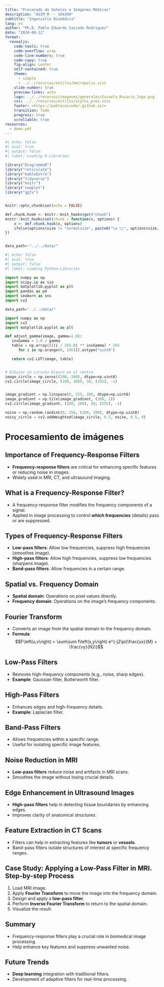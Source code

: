 ```yaml
---
title: "Procesado de Señales e Imágenes Médicas"
description: "ASIM_M -- 104399"
subtitle: "Ingeniería Biomédica"
lang: es
author: "Ph.D. Pablo Eduardo Caicedo Rodríguez"
date: "2024-08-12"
format:
  revealjs: 
    code-tools: true
    code-overflow: wrap
    code-line-numbers: true
    code-copy: true
    fig-align: center
    self-contained: true
    theme: 
      - simple
      - ../../recursos/estilos/metropolis.scss
    slide-number: true
    preview-links: auto
    logo: ../../recursos/imagenes/generales/Escuela_Rosario_logo.png
    css: ../../recursos/estilos/styles_pres.scss
    footer: <https://pablocaicedor.github.io/>
    transition: fade
    progress: true
    scrollable: true
resources:
  - demo.pdf
---
```


```r
#| echo: false
#| eval: true
#| output: false
#| label: Loading R-Libraries

library("DiagrammeR")
library("reticulate")
library("kableExtra")
library("tidyverse")
library("knitr")
library("cowplot")
library("ggfx")


knitr::opts_chunk$set(echo = FALSE)

def.chunk.hook <- knitr::knit_hooks$get("chunk")
knitr::knit_hooks$set(chunk = function(x, options) {
    x <- def.chunk.hook(x, options)
    ifelse(options$size != "normalsize", paste0("\n \\", options$size, "\n\n", x, "\n\n \\normalsize"), x)
})


data_path<-"../../data/"

```

```python
#| echo: false
#| eval: true
#| output: false
#| label: Loading Python-Libraries

import numpy as np
import scipy.io as sio
import matplotlib.pyplot as plt
import pandas as pd
import seaborn as sns
import cv2

data_path="../../data/"

import numpy as np
import cv2
import matplotlib.pyplot as plt

def adjust_gamma(image, gamma=1.0):
   invGamma = 1.0 / gamma
   table = np.array([((i / 255.0) ** invGamma) * 255
      for i in np.arange(0, 256)]).astype("uint8")

   return cv2.LUT(image, table)


# Dibujar un círculo blanco en el centro
image_circle = np.zeros((200, 200), dtype=np.uint8)
cv2.circle(image_circle, (100, 100), 50, (255), -1)


image_gradient = np.linspace(0, 255, 200, dtype=np.uint8)
image_gradient = np.tile(image_gradient, (200, 1))
cv2.circle(image_gradient, (100, 100), 50, (255), -1)

noise = np.random.randint(0, 256, (200, 200), dtype=np.uint8)
noisy_circle = cv2.addWeighted(image_circle, 0.5, noise, 0.5, 0)

```

# Procesamiento de imágenes


## Importance of Frequency-Response Filters
- **Frequency-response filters** are critical for enhancing specific features or reducing noise in images.
- Widely used in MRI, CT, and ultrasound imaging.

## What is a Frequency-Response Filter?
- A frequency-response filter modifies the frequency components of a signal.
- Applied in image processing to control **which frequencies** (details) pass or are suppressed.

## Types of Frequency-Response Filters
- **Low-pass filters**: Allow low frequencies, suppress high frequencies (smoothes image).
- **High-pass filters**: Allow high frequencies, suppress low frequencies (sharpens image).
- **Band-pass filters**: Allow frequencies in a certain range.

## Spatial vs. Frequency Domain
- **Spatial domain**: Operations on pixel values directly.
- **Frequency domain**: Operations on the image's frequency components.

## Fourier Transform
- Converts an image from the spatial domain to the frequency domain.
- **Formula**: $$F\left(u,v\right) = \sum\sum f\left(x,y\right) e^{-j2\pi(\frac{ux}{M} + \frac{vy}{N})}$$


## Low-Pass Filters
- Removes high-frequency components (e.g., noise, sharp edges).
- **Example**: Gaussian filter, Butterworth filter.

## High-Pass Filters
- Enhances edges and high-frequency details.
- **Example**: Laplacian filter.

## Band-Pass Filters
- Allows frequencies within a specific range.
- Useful for isolating specific image features.


## Noise Reduction in MRI
- **Low-pass filters** reduce noise and artifacts in MRI scans.
- Smoothes the image without losing crucial details.

## Edge Enhancement in Ultrasound Images
- **High-pass filters** help in detecting tissue boundaries by enhancing edges.
- Improves clarity of anatomical structures.

## Feature Extraction in CT Scans
- Filters can help in extracting features like **tumors** or **vessels**.
- Band-pass filters isolate structures of interest at specific frequency ranges. 

## Case Study: Applying a Low-Pass Filter in MRI. Step-by-step Process
1. Load MRI image.
2. Apply **Fourier Transform** to move the image into the frequency domain.
3. Design and apply a **low-pass filter**.
4. Perform **Inverse Fourier Transform** to return to the spatial domain.
5. Visualize the result.


## Summary
- Frequency-response filters play a crucial role in biomedical image processing.
- Help enhance key features and suppress unwanted noise.

## Future Trends
- **Deep learning** integration with traditional filters.
- Development of adaptive filters for real-time processing.
